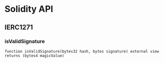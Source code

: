 # Solidity API

## IERC1271

### isValidSignature

```solidity
function isValidSignature(bytes32 hash, bytes signature) external view returns (bytes4 magicValue)
```

